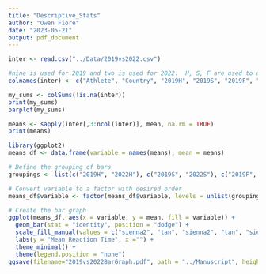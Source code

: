 ```yaml
---
title: "Descriptive_Stats"
author: "Owen Fiore"
date: "2023-05-21"
output: pdf_document
---
```


```r
inter <- read.csv("../Data/2019vs2022.csv")

#nine is used for 2019 and two is used for 2022.  H, S, F are used to denote the heats, semifinals, and finals.
colnames(inter) <- c("Athlete", "Country", "2019H", "2019S", "2019F", "2022H", "2022S", "2022F")
```

```r
my_sums <- colSums(!is.na(inter))
print(my_sums)
barplot(my_sums)
```

```r
means <- sapply(inter[,3:ncol(inter)], mean, na.rm = TRUE)
print(means)

```

```r
library(ggplot2)
means_df <- data.frame(variable = names(means), mean = means)

# Define the grouping of bars
groupings <- list(c("2019H", "2022H"), c("2019S", "2022S"), c("2019F", "2022F"))

# Convert variable to a factor with desired order
means_df$variable <- factor(means_df$variable, levels = unlist(groupings))

# Create the bar graph
ggplot(means_df, aes(x = variable, y = mean, fill = variable)) +
  geom_bar(stat = "identity", position = "dodge") +
  scale_fill_manual(values = c("sienna2", "tan", "sienna2", "tan", "sienna2", "tan")) +
  labs(y = "Mean Reaction Time", x ="") +
  theme_minimal() +
  theme(legend.position = "none")
ggsave(filename="2019vs2022BarGraph.pdf", path = "../Manuscript", height=4, width=6)
```

